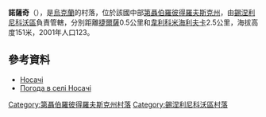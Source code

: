 {{coord|48|8|41|N|35|40|19|E|scale:30000_region:UA|display=title}}

'''諾薩奇'''（{{lang-uk|Носачі}}），是[[烏克蘭|烏克蘭]]的村落，位於該國中部[[第聶伯羅彼得羅夫斯克州|第聶伯羅彼得羅夫斯克州]]，由[[錫涅利尼科沃區|錫涅利尼科沃區]]負責管轄，分別距離[[捷爾薩|捷爾薩]]0.5公里和[[韋利科米海利夫卡_(錫涅利尼科沃區)|韋利科米海利夫卡]]2.5公里，海拔高度151米，2001年人口123。

==參考資料==
* [http://gska2.rada.gov.ua/pls/z7502/A005?rdat1=06.12.2007&rf7571=6283 Носачі]{{dead link|date=2018年4月 |bot=InternetArchiveBot |fix-attempted=yes }}
* [http://weather.in.ua/ua/dnepropetrovskaja/18348 Погода в селі Носачі]{{Wayback|url=http://weather.in.ua/ua/dnepropetrovskaja/18348 |date=20160607113857 }}

{{DEFAULTSORT:Носачі}}
[[Category:第聶伯羅彼得羅夫斯克州村落|Category:第聶伯羅彼得羅夫斯克州村落]]
[[Category:錫涅利尼科沃區村落|Category:錫涅利尼科沃區村落]]


{{Dnipropetrovsk-geo-stub}}